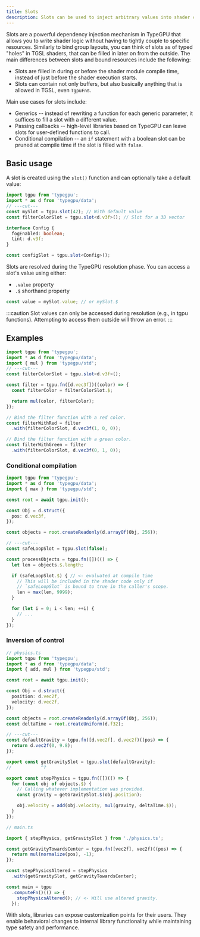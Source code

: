 ```yaml
---
title: Slots
description: Slots can be used to inject arbitrary values into shader code at a granular level.
---
```


Slots are a powerful dependency injection mechanism in TypeGPU that allows you to write shader logic without having to tightly couple to specific resources. 
Similarly to bind group layouts, you can think of slots as of typed "holes" in TGSL shaders, that can be filled in later on from the outside.
The main differences between slots and bound resources include the following:

- Slots are filled in during or before the shader module compile time, instead of just before the shader execution starts. 
- Slots can contain not only buffers, but also basically anything that is allowed in TGSL, even `TgpuFn`s. 

Main use cases for slots include:

- Generics -- instead of rewriting a function for each generic parameter, it suffices to fill a slot with a different value.
- Passing callbacks -- high-level libraries based on TypeGPU can leave slots for user-defined functions to call.
- Conditional compilation -- an `if` statement with a boolean slot can be pruned at compile time if the slot is filled with `false`.

## Basic usage

A slot is created using the `slot()` function and can optionally take a default
value:

```ts twoslash
import tgpu from 'typegpu';
import * as d from 'typegpu/data';
// ---cut---
const mySlot = tgpu.slot(42); // With default value
const filterColorSlot = tgpu.slot<d.v3f>(); // Slot for a 3D vector

interface Config {
  fogEnabled: boolean;
  tint: d.v3f;
}

const configSlot = tgpu.slot<Config>();
```

Slots are resolved during the TypeGPU resolution phase. You can access a slot's
value using either:

- `.value` property
- `.$` shorthand property

```typescript
const value = mySlot.value; // or mySlot.$
```

:::caution
Slot values can only be accessed during resolution (e.g., in tgpu functions).
Attempting to access them outside will throw an error.
:::

## Examples

```ts twoslash
import tgpu from 'typegpu';
import * as d from 'typegpu/data';
import { mul } from 'typegpu/std';
// ---cut---
const filterColorSlot = tgpu.slot<d.v3f>();

const filter = tgpu.fn([d.vec3f])((color) => {
  const filterColor = filterColorSlot.$;

  return mul(color, filterColor);
});

// Bind the filter function with a red color.
const filterWithRed = filter
  .with(filterColorSlot, d.vec3f(1, 0, 0));

// Bind the filter function with a green color.
const filterWithGreen = filter
  .with(filterColorSlot, d.vec3f(0, 1, 0));
```

### Conditional compilation

```ts twoslash
import tgpu from 'typegpu';
import * as d from 'typegpu/data';
import { max } from 'typegpu/std';

const root = await tgpu.init();

const Obj = d.struct({
  pos: d.vec3f,
});

const objects = root.createReadonly(d.arrayOf(Obj, 256));

// ---cut---
const safeLoopSlot = tgpu.slot(false);

const processObjects = tgpu.fn([])(() => {
  let len = objects.$.length;

  if (safeLoopSlot.$) { // <- evaluated at compile time
    // This will be included in the shader code only if
    // `safeLoopSlot` is bound to true in the caller's scope.
    len = max(len, 9999);
  }

  for (let i = 0; i < len; ++i) {
    // ...
  }
});
```

### Inversion of control

```ts twoslash
// physics.ts
import tgpu from 'typegpu';
import * as d from 'typegpu/data';
import { add, mul } from 'typegpu/std';

const root = await tgpu.init();

const Obj = d.struct({
  position: d.vec2f,
  velocity: d.vec2f,
});

const objects = root.createReadonly(d.arrayOf(Obj, 256));
const deltaTime = root.createUniform(d.f32);

// ---cut---
const defaultGravity = tgpu.fn([d.vec2f], d.vec2f)((pos) => {
  return d.vec2f(0, 9.8);
});

export const getGravitySlot = tgpu.slot(defaultGravity);
//           ^?

export const stepPhysics = tgpu.fn([])(() => {
  for (const obj of objects.$) {
    // Calling whatever implementation was provided.
    const gravity = getGravitySlot.$(obj.position);

    obj.velocity = add(obj.velocity, mul(gravity, deltaTime.$));
  }
});
```

```ts
// main.ts

import { stepPhysics, getGravitySlot } from './physics.ts';

const getGravityTowardsCenter = tgpu.fn([vec2f], vec2f)((pos) => {
  return mul(normalize(pos), -1);
});

const stepPhysicsAltered = stepPhysics
  .with(getGravitySlot, getGravityTowardsCenter);

const main = tgpu
  .computeFn()(() => {
    stepPhysicsAltered(); // <- Will use altered gravity.
  });
```


With slots, libraries can expose customization points for their users. 
They enable behavioral changes to internal library functionality while maintaining type safety and performance.
